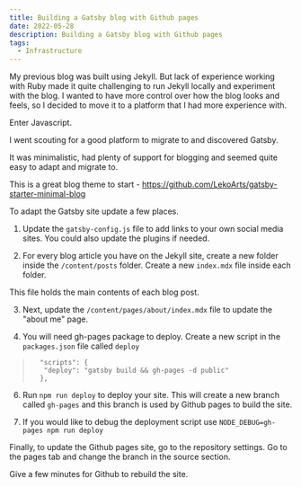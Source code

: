 ```yaml
---
title: Building a Gatsby blog with Github pages
date: 2022-05-28
description: Building a Gatsby blog with Github pages
tags:
  - Infrastructure
---
```


My previous blog was built using Jekyll. But lack of experience working
with Ruby made it quite challenging to run Jekyll locally and experiment 
with the blog. I wanted to have more control over how the blog looks
and feels, so I decided to move it to a platform that I had more
experience with. 

Enter Javascript. 

I went scouting for a good platform to migrate to and discovered Gatsby. 

It was minimalistic, had plenty of support for blogging and seemed 
quite easy to adapt and migrate to. 

This is a great blog theme to start - https://github.com/LekoArts/gatsby-starter-minimal-blog

To adapt the Gatsby site update a few places.

1. Update the `gatsby-config.js` file to add links to your own social media
sites. You could also update the plugins if needed.

2. For every blog article you have on the Jekyll site, create a new folder inside 
the `/content/posts` folder. Create a new `index.mdx` file inside each folder. 

This file holds the main contents of each blog post.

3. Next, update the `/content/pages/about/index.mdx` file to update the "about me" page.

4. You will need gh-pages package to deploy. Create a new script 
in the `packages.json` file called `deploy` 

>       "scripts": {
>        "deploy": "gatsby build && gh-pages -d public"
>       },
>

6. Run `npm run deploy` to deploy your site. This will create a new branch 
called `gh-pages` and this branch is used by Github pages to build the site.

7. If you would like to debug the deployment script use `NODE_DEBUG=gh-pages npm run deploy`

Finally, to update the Github pages site, go to the repository settings. 
Go to the pages tab and change the branch in the source section.

Give a few minutes for Github to rebuild the site. 